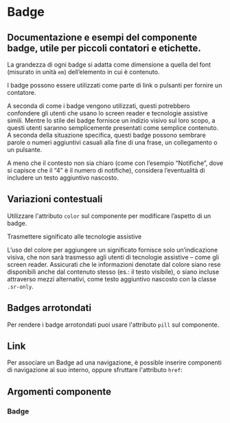 
<Meta title="Documentazione/Componenti/Badge" of={Badge}/>

# Badge
## Documentazione e esempi del componente badge, utile per piccoli contatori e etichette.

La grandezza di ogni badge si adatta come dimensione a quella del font (misurato in unità `em`) dell’elemento in cui è contenuto.

<Preview>
    <Story id="componenti-badge--esempi" />
</Preview>

I badge possono essere utilizzati come parte di link o pulsanti per fornire un contatore.

<Preview>
    <Story id="componenti-badge--contatore" />
</Preview>

A seconda di come i badge vengono utilizzati, questi potrebbero confondere gli utenti che usano lo screen reader e tecnologie assistive simili. Mentre lo stile dei badge fornisce un indizio visivo sul loro scopo, a questi utenti saranno semplicemente presentati come semplice contenuto. A seconda della situazione specifica, questi badge possono sembrare parole o numeri aggiuntivi casuali alla fine di una frase, un collegamento o un pulsante.

A meno che il contesto non sia chiaro (come con l’esempio “Notifiche”, dove si capisce che il “4” è il numero di notifiche), considera l’eventualità di includere un testo aggiuntivo nascosto.

<Preview>
    <Story id="componenti-badge--contatore-testo-aggiuntivo" />
</Preview>

## Variazioni contestuali

Utilizzare l'attributo `color` sul componente per modificare l’aspetto di un badge.

<Preview>
    <Story id="componenti-badge--variazioni" />
</Preview>

<div className="docs">
    <Callout color="success" >
        <CalloutTitle>Trasmettere significato alle tecnologie assistive</CalloutTitle>
        <CalloutText>
            <p>L’uso del colore per aggiungere un significato fornisce solo un’indicazione visiva, che non sarà trasmesso agli utenti di tecnologie assistive – come gli screen reader. Assicurati che le informazioni denotate dal colore siano rese disponibili anche dal contenuto stesso (es.: il testo visibile), o siano incluse attraverso mezzi alternativi, come testo aggiuntivo nascosto con la classe <code>.sr-only</code>.</p>
        </CalloutText>
    </Callout>
</div>

## Badges arrotondati

Per rendere i badge arrotondati puoi usare l'attributo `pill` sul componente.

<Preview>
    <Story id="componenti-badge--bordi-arrotondati" />
</Preview>

## Link

Per associare un Badge ad una navigazione, è possible inserire componenti di navigazione al suo interno, oppure sfruttare l'attributo `href`: 

<Preview>
    <Story id="componenti-badge--con-link" />
</Preview>

## Argomenti componente

### Badge

<ArgsTable of={Badge} />